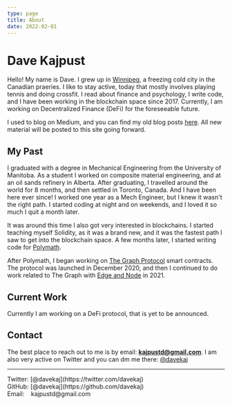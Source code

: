 ```yaml
---
type: page
title: About
date: 2022-02-01
---
```


# Dave Kajpust

Hello! My name is Dave. I grew up in [Winnipeg](https://en.wikipedia.org/wiki/Winnipeg), a freezing cold city in the Canadian praeries. I like to stay active, today that mostly involves playing tennis and doing crossfit. I read about finance and psychology, I write code, and I have been working in the blockchain space since 2017. Currently, I am working on Decentralized Finance (DeFi) for the foreseeable future.

I used to blog on Medium, and you can find my old blog posts [here](https://medium.com/@davekaj). All new material will be posted to this site going forward.

## My Past

I graduated with a degree in Mechanical Engineering from the University of Manitoba. As a student I worked on composite material engineering, and at an oil sands refinery in Alberta. After graduating, I travelled around the world for 8 months, and then settled in Toronto, Canada. And I have been here ever since! I worked one year as a Mech Engineer, but I knew it wasn't the right path. I started coding at night and on weekends, and I loved it so much I quit a month later.

It was around this time I also got very interested in blockchains. I started teaching myself Solidity, as it was a brand new, and it was the fastest path I saw to get into the blockchain space. A few months later, I started writing code for [Polymath](https://polymath.network).

After Polymath, I began working on [The Graph Protocol](https://thegraph.com) smart contracts. The protocol was launched in December 2020, and then I continued to do work related to The Graph with [Edge and Node](https://edgeandnode.com) in 2021.

## Current Work

Currently I am working on a DeFi protocol, that is yet to be announced.

## Contact

The best place to reach out to me is by email: **kajpustd@gmail.com**. I am also very active on Twitter and you can dm me there: [@davekaj](https://twitter.com/davekaj)

---

<div>Twitter: [@davekaj](https://twitter.com/davekaj)</div>
<div>GitHub: [@davekaj](https://github.com/davekaj)</div>
<div>Email:&nbsp;&nbsp;&nbsp; kajpustd@gmail.com</div>
